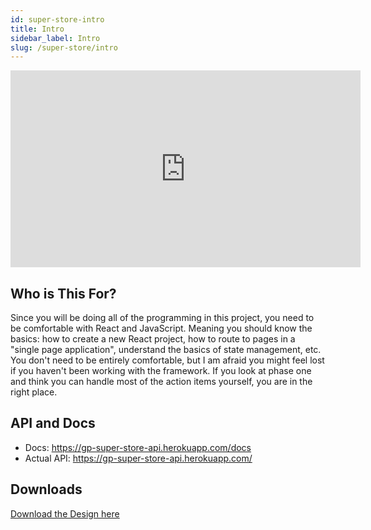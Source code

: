 ```yaml
---
id: super-store-intro
title: Intro
sidebar_label: Intro
slug: /super-store/intro
---
```


<div class="video-container">
  <iframe
    width="560"
    height="315"
    src="https://www.youtube.com/embed/BaxNLvkQI6I"
    frameborder="0"
    allow="accelerometer; autoplay; clipboard-write; encrypted-media; gyroscope; picture-in-picture"
    allowfullscreen
  ></iframe>
</div>

## Who is This For?

Since you will be doing all of the programming in this project, you need to be comfortable with React and JavaScript. Meaning you should know the basics: how to create a new React project, how to route to pages in a "single page application", understand the basics of state management, etc. You don't need to be entirely comfortable, but I am afraid you might feel lost if you haven't been working with the framework. If you look at phase one and think you can handle most of the action items yourself, you are in the right place.

## API and Docs

- Docs: https://gp-super-store-api.herokuapp.com/docs
- Actual API: https://gp-super-store-api.herokuapp.com/

## Downloads

[Download the Design here](./../../assets/super_store_prototype.pdf)
